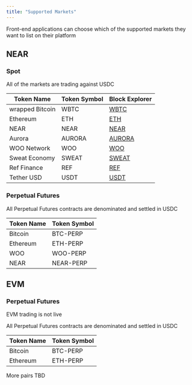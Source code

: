 ```yaml
---
title: "Supported Markets"
---
```


Front-end applications can choose which of the supported markets they want to list on their platform

## NEAR

### Spot

All of the markets are trading against USDC

| Token Name      | Token Symbol | Block Explorer                                                                                           |
| --------------- | ------------ | -------------------------------------------------------------------------------------------------------- |
| wrapped Bitcoin | WBTC         | [WBTC](https://nearblocks.io/address/2260fac5e5542a773aa44fbcfedf7c193bc2c599.factory.bridge.near)   |
| Ethereum        | ETH          | [ETH](https://nearblocks.io/address/aurora)                                                          |
| NEAR            | NEAR         | [NEAR](https://nearblocks.io/address/near)                                                           |
| Aurora          | AURORA       | [AURORA](https://nearblocks.io/address/aaaaaa20d9e0e2461697782ef11675f668207961.factory.bridge.near) |
| WOO Network     | WOO          | [WOO](https://nearblocks.io/address/4691937a7508860f876c9c0a2a617e7d9e945d4b.factory.bridge.near)    |
| Sweat Economy   | SWEAT        | [SWEAT](https://nearblocks.io/address/token.sweat)                                                   |
| Ref Finance     | REF          | [REF](https://nearblocks.io/address/token.v2.ref-finance.near)                                       |
| Tether USD      | USDT         | [USDT](https://nearblocks.io/address/usdt.tether-token.near)                                         |

### Perpetual Futures

All Perpetual Futures contracts are denominated and settled in USDC

| Token Name | Token Symbol |
| ---------- | ------------ |
| Bitcoin    | BTC-PERP     |
| Ethereum   | ETH-PERP     |
| WOO        | WOO-PERP     |
| NEAR       | NEAR-PERP    |

## EVM

### Perpetual Futures

EVM trading is not live

All Perpetual Futures contracts are denominated and settled in USDC

| Token Name | Token Symbol |
| ---------- | ------------ |
| Bitcoin    | BTC-PERP     |
| Ethereum   | ETH-PERP     |

More pairs TBD